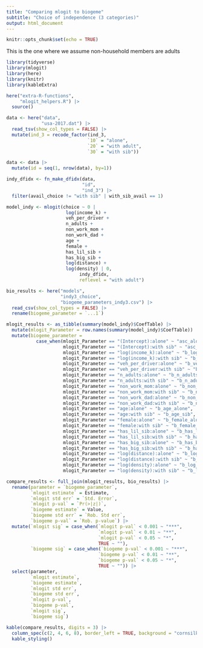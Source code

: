 ```yaml
---
title: "Comparing mlogit to biogeme"
subtitle: "Choice of independence (3 categories)"
output: html_document
---
```


```r
knitr::opts_chunk$set(echo = TRUE)
```

This is the one where we assume non-household members are adults

```r
library(tidyverse)
library(mlogit)
library(here)
library(knitr)
library(kableExtra)

here("extra-R-functions",
     "mlogit_helpers.R") |>
  source()
```



```r
data <- here("data",
             "usa-2017.dat") |>
  read_tsv(show_col_types = FALSE) |>
  mutate(ind_3 = recode_factor(ind_3, 
                              `10` = "alone",
                              `20` = "with adult",
                              `30` = "with sib")) 

data <- data |>
  mutate(id = seq(1, nrow(data), by=1))
```



```r
indy_dfidx <- fn_make_dfidx(data,
                            "id",
                            "ind_3") |>
  filter(avail_choice != "with sib" | with_sib_avail == 1)
```



```r
model_indy <- mlogit(choice ~ 0 | 
                      log(income_k) +
                      veh_per_driver +
                      n_adults +
                      non_work_mom +
                      non_work_dad + 
                      age +
                      female +
                      has_lil_sib +
                      has_big_sib +
                      log(distance) +
                      log(density) | 0,
                           indy_dfidx,
                           reflevel = "with adult")
```


```r
bio_results <- here("models",
                    "indy3_choice",
                    "biogeme_parameters_indy3.csv") |>
  read_csv(show_col_types = FALSE) |>
  rename(biogeme_parameter = `...1`) 

mlogit_results <- as_tibble(summary(model_indy)$CoefTable) |>
  mutate(mlogit_Parameter = row.names(summary(model_indy)$CoefTable)) |>
  mutate(biogeme_parameter = 
           case_when(mlogit_Parameter == "(Intercept):alone" ~ "asc_alone",
                     mlogit_Parameter == "(Intercept):with sib" ~ "asc_sib",
                     mlogit_Parameter == "log(income_k):alone" ~ "b_log_income_k_alone",
                     mlogit_Parameter == "log(income_k):with sib" ~ "b_log_income_k_sib",
                     mlogit_Parameter == "veh_per_driver:alone" ~ "b_veh_per_driver_alone",
                     mlogit_Parameter == "veh_per_driver:with sib" ~ "b_veh_per_driver_sib",
                     mlogit_Parameter == "n_adults:alone" ~ "b_n_adults_alone",
                     mlogit_Parameter == "n_adults:with sib" ~ "b_n_adults_sib",
                     mlogit_Parameter == "non_work_mom:alone" ~ "b_non_work_mom_alone",
                     mlogit_Parameter == "non_work_mom:with sib" ~ "b_non_work_mom_sib",
                     mlogit_Parameter == "non_work_dad:alone" ~ "b_non_work_dad_alone",
                     mlogit_Parameter == "non_work_dad:with sib" ~ "b_non_work_dad_sib",
                     mlogit_Parameter == "age:alone" ~ "b_age_alone",
                     mlogit_Parameter == "age:with sib" ~ "b_age_sib",
                     mlogit_Parameter == "female:alone" ~ "b_female_alone",
                     mlogit_Parameter == "female:with sib" ~ "b_female_sib",
                     mlogit_Parameter == "has_lil_sib:alone" ~ "b_has_lil_sib_alone",
                     mlogit_Parameter == "has_lil_sib:with sib" ~ "b_has_lil_sib_sib",
                     mlogit_Parameter == "has_big_sib:alone" ~ "b_has_big_sib_alone",
                     mlogit_Parameter == "has_big_sib:with sib" ~ "b_has_big_sib_sib",
                     mlogit_Parameter == "log(distance):alone" ~ "b_log_distance_alone",
                     mlogit_Parameter == "log(distance):with sib" ~ "b_log_distance_sib",
                     mlogit_Parameter == "log(density):alone" ~ "b_log_density_alone",
                     mlogit_Parameter == "log(density):with sib" ~ "b_log_density_sib"))

compare_results <- full_join(mlogit_results, bio_results) |>
  rename(parameter = `biogeme_parameter`,
         `mlogit estimate` = Estimate,
         `mlogit std err` = `Std. Error`,
         `mlogit p-val` = `Pr(>|z|)`,
         `biogeme estimate` = Value,
         `biogeme std err` = `Rob. Std err`,
         `biogeme p-val` = `Rob. p-value`) |>
  mutate(`mlogit sig` = case_when(`mlogit p-val` < 0.001 ~ "***",
                                  `mlogit p-val` < 0.01 ~ "**",
                                  `mlogit p-val` < 0.05 ~ "*",
                                  TRUE ~ ""),
         `biogeme sig` = case_when(`biogeme p-val` < 0.001 ~ "***",
                                  `biogeme p-val` < 0.01 ~ "**",
                                  `biogeme p-val` < 0.05 ~ "*",
                                  TRUE ~ "")) |>
  select(parameter,
         `mlogit estimate`,
         `biogeme estimate`,
         `mlogit std err`,
         `biogeme std err`,
         `mlogit p-val`,
         `biogeme p-val`,
         `mlogit sig`,
         `biogeme sig`)

```

```r
kable(compare_results, digits = 3) |>
  column_spec(c(2, 4, 6, 8), border_left = TRUE, background = "cornsilk") |>
  kable_styling()
```


